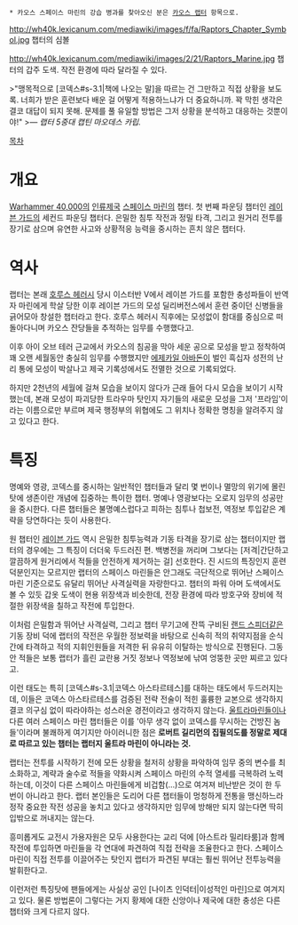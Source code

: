  * 카오스 스페이스 마린의 강습 병과를 찾아오신 분은 [[카오스 랩터]] 항목으로.

http://wh40k.lexicanum.com/mediawiki/images/f/fa/Raptors_Chapter_Symbol.jpg
챕터의 심볼

http://wh40k.lexicanum.com/mediawiki/images/2/21/Raptors_Marine.jpg
챕터의 갑주 도색. 작전 환경에 따라 달라질 수 있다.



>"맹목적으로 [코덱스#s-3.1|책에 나오는 말]을 따르는 건 그만하고 직접 상황을 보도록. 너희가 받은 훈련보다 배운 걸 어떻게 적용하느냐가 더 중요하니까. 꽉 막힌 생각은 결코 대답이 되지 못해. 문제를 풀 유일할 방법은 그저 상황을 분석하고 대응하는 것뿐이야!"
>''— 랩터 5중대 캡틴 마오데스 카립.''

[[목차]]

= 개요 =
[[Warhammer 40,000]]의 [[인류제국]] [[스페이스 마린]]의 챕터. 첫 번째 파운딩 챕터인 [[레이븐 가드]]의 세컨드 파운딩 챕터다. 은밀한 침투 작전과 정밀 타격, 그리고 원거리 전투를 장기로 삼으며 유연한 사고와 상황적응 능력을 중시하는 흔치 않은 챕터다.

= 역사 =
랩터는 본래 [[호루스 헤러시]] 당시 이스터반 V에서 레이븐 가드를 포함한 충성파들이 반역자 마린에게 학살 당한 이후 레이븐 가드의 모성 딜리버전스에서 훈련 중이던 신병들을 긁어모아 창설한 챕터라고 한다. 호루스 헤러시 직후에는 모성없이 함대를 중심으로 떠돌아다니며 카오스 잔당들을 추적하는 임무를 수행했다고.

이후 아이 오브 테러 근교에서 카오스의 침공을 막아 세운 공으로 모성을 받고 정착하여 꽤 오랜 세월동안 충실히 임무를 수행했지만 [[에제카일 아바돈]]이 벌인 흑십자 성전의 난리 통에 모성이 박살나고 제국 기록성에서도 전멸한 것으로 기록되었다.

하지만 2천년의 세월에 걸쳐 모습을 보이지 않다가 근래 들어 다시 모습을 보이기 시작했는데, 본래 모성이 파괴당한 트라우마 탓인지 자기들의 새로운 모성을 그저 '프라임'이라는 이름으로만 부르며 제국 행정부의 위협에도 그 위치나 정확한 명칭을 알려주지 않고 있다고 한다.

= 특징 =
명예와 영광, 코덱스를 중시하는 일반적인 챕터들과 달리 몇 번이나 멸망의 위기에 몰린 탓에 생존이란 개념에 집중하는 특이한 챕터. 명예나 영광보다는 오로지 임무의 성공만을 중시한다. 다른 챕터들은 불명예스럽다고 피하는 침투나 첩보전, 역정보 투입같은 계략을 당연하다는 듯이 사용한다.

원 챕터인 [[레이븐 가드]] 역시 은밀한 침투능력과 기동 타격을 장기로 삼는 챕터이지만 랩터의 경우에는 그 특징이 더더욱 두드러진 편. 백병전을 꺼리며 그보다는 [저격|간단하고 깔끔하게 원거리에서 적들을 안전하게 제거하는 걸] 선호한다. 진 시드의 특징인지 훈련 덕분인지는 모르지만 랩터의 스페이스 마린들은 안그래도 극단적으로 뛰어난 스페이스 마린 기준으로도 유달리 뛰어난 사격실력을 자랑한다고. 챕터의 파워 아머 도색에서도 볼 수 있듯 갑옷 도색이 현용 위장색과 비슷한데, 전장 환경에 따라 방호구와 장비에 적절한 위장색을 칠하고 작전에 투입한다. 

이처럼 은밀함과 뛰어난 사격실력, 그리고 챕터 무기고에 잔뜩 구비된 [[랜드 스피더]]같은 기동 장비 덕에 랩터의 작전은 우월한 정보력을 바탕으로 신속히 적의 취약지점을 순식간에 타격하고 적의 지휘인원들을 저격한 뒤 유유히 이탈하는 방식으로 진행된다. 그동안 적들은 보통 랩터가 흘린 교란용 거짓 정보나 역정보에 낚여 엉뚱한 곳만 찌르고 있다고.

이런 태도는 특히 [코덱스#s-3.1|코덱스 아스타르테스]를 대하는 태도에서 두드러지는데, 이들은 코덱스 아스타르테스를 검증된 전략 전술이 적힌 훌륭한 교본으로 생각하지 결코 의구심 없이 따라야하는 성스러운 경전이라고 생각하지 않는다. [[울트라마린]]들이나 다른 여러 스페이스 마린 챕터들은 이를 '아무 생각 없이 코덱스를 무시하는 건방진 놈들'이라며 불쾌하게 여기지만 아이러니한 점은 '''로버트 길리먼의 집필의도를 정말로 제대로 따르고 있는 챕터는 랩터지 울트라 마린이 아니라는 것.''' 

랩터는 전투를 시작하기 전에 모든 상황을 철저히 상황을 파악하여 임무 중의 변수를 최소화하고, 계략과 술수로 적들을 약화시켜 스페이스 마린의 수적 열세를 극복하려 노력하는데, 이것이 다른 스페이스 마린들에게 비겁함(...)으로 여겨져 비난받은 것이 한 두 번이 아니라고 한다. 랩터 본인들은 도리어 다른 챕터들이 멍청하게 전통을 맹신하느라 정작 중요한 작전 성공을 놓치고 있다고 생각하지만 임무에 방해만 되지 않는다면 딱히 입밖으로 꺼내지는 않는다.

흥미롭게도 교전시 가용자원은 모두 사용한다는 교리 덕에 [아스트라 밀리타룸]과 함께 작전에 투입하면 마린들을 각 연대에 파견하여 직접 전략을 조율한다고 한다. 스페이스 마린이 직접 전투를 이끌어주는 탓인지 랩터가 파견된 부대는 훨씬 뛰어난 전투능력을 발휘한다고.

이런저런 특징탓에 팬들에게는 사실상 공인 [나이츠 인덕터|이성적인 마린]으로 여겨지고 있다. 물론 방법론이 그렇다는 거지 황제에 대한 신앙이나 제국에 대한 충성은 다른 챕터와 크게 다르지 않다.

